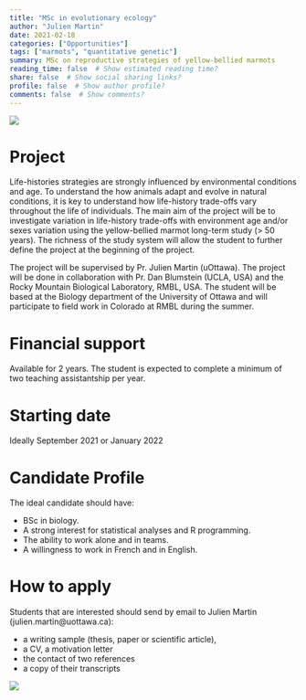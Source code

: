 ```yaml
---
title: "MSc in evolutionary ecology"
author: "Julien Martin"
date: 2021-02-18
categories: ["Opportunities"]
tags: ["marmots", "quantitative genetic"]
summary: MSc on reproductive strategies of yellow-bellied marmots
reading_time: false  # Show estimated reading time?
share: false  # Show social sharing links?
profile: false  # Show author profile?
comments: false  # Show comments?
---
```


![](YBmarmot.jpg)

# Project
Life-histories strategies are strongly influenced by environmental conditions and age. To understand the how animals adapt and evolve in natural conditions, it is key to understand how life-history trade-offs vary throughout the life of individuals. The main aim of the project will be to investigate variation in life-history trade-offs with environment age and/or sexes variation using the yellow-bellied marmot long-term study (> 50 years). The richness of the study system will allow the student to further define the project at the beginning of the project.

The project will be supervised by Pr. Julien Martin (uOttawa). The project will be done in collaboration with Pr. Dan Blumstein (UCLA, USA) and the Rocky Mountain Biological Laboratory, RMBL, USA. The student will be based at the Biology department of the University of Ottawa and will participate to field work in Colorado at RMBL during the summer. 

# Financial support
Available for 2 years. The student is expected to complete a minimum of two teaching assistantship per year.

# Starting date

Ideally September 2021 or January 2022

# Candidate Profile
The ideal candidate should have: 

- BSc in biology.
- A strong interest for statistical analyses and R programming.
- The ability to work alone and in teams.
- A willingness to work in French and in English.

# How to apply
Students that are interested should send by email to Julien Martin (julien.martin@uottawa.ca):

- a writing sample (thesis, paper or scientific article),
- a CV, a motivation letter
- the contact of two references
- a copy of their transcripts

![](YBmarmot.jpg)